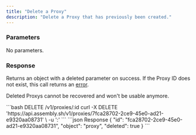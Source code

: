 ```yaml
---
title: "Delete a Proxy"
description: "Delete a Proxy that has previously been created."
---
```


### Parameters

No parameters.

### Response

Returns an object with a deleted parameter on success. If the Proxy ID does not exist, this call returns an [error](../errors).

Deleted Proxys cannot be recovered and won't be usable anymore.

<RequestExample>
```bash DELETE /v1/proxies/:id
curl -X DELETE 'https://api.assembly.sh/v1/proxies/7fca28702-2ce9-45e0-ad21-e9320aa08731' \
-u '<token>:'
```
</RequestExample>

<ResponseExample>
```json Response
{
  "id": "fca28702-2ce9-45e0-ad21-e9320aa08731",
  "object": "proxy",
  "deleted": true
}
```
</ResponseExample>

<Snippet file="snippet-assembly-sdk.mdx" />
